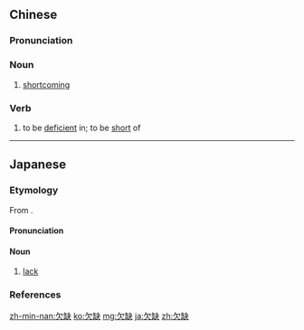 ==Chinese==
{{zh-forms}}

===Pronunciation===
{{zh-pron
|m=qiànquē
|c=him3 kyut3
|h=pfs=khiam-khiet
|mn=qz:khiàm-khe̍rh/tp:khiàm-kheh/xm:khiàm-khe̍h/kh,zz:khiàm-khoeh/khiàm-khoat
|cat=n,v
}}

===Noun===
{{zh-noun}}

# [[shortcoming]]

===Verb===
{{zh-verb}}

# to be [[deficient]] in; to be [[short]] of

----

==Japanese==

===Etymology===
{{ja-kanjitab|けん|けつ|yomi=o}}
From {{der|sort=けんけつ|ja|ltc|欠缺|tr=kʰɨɐm<sup>H</sup>  kʰwet̚}}.

====Pronunciation====
{{ja-pron|yomi=kanon|けんけつ|acc=0|acc_ref=DJR}}

====Noun====
{{ja-noun|けんけつ}}

# {{lb|sort=けんけつ|ja|legal}} [[lack]]
#: {{ja-usex|[[w:ja:意思の欠缺|意思の'''欠缺''']]|いし の '''けんけつ'''|'''lack''' of intent}}

===References===
<references/>

[[zh-min-nan:欠缺]]
[[ko:欠缺]]
[[mg:欠缺]]
[[ja:欠缺]]
[[zh:欠缺]]